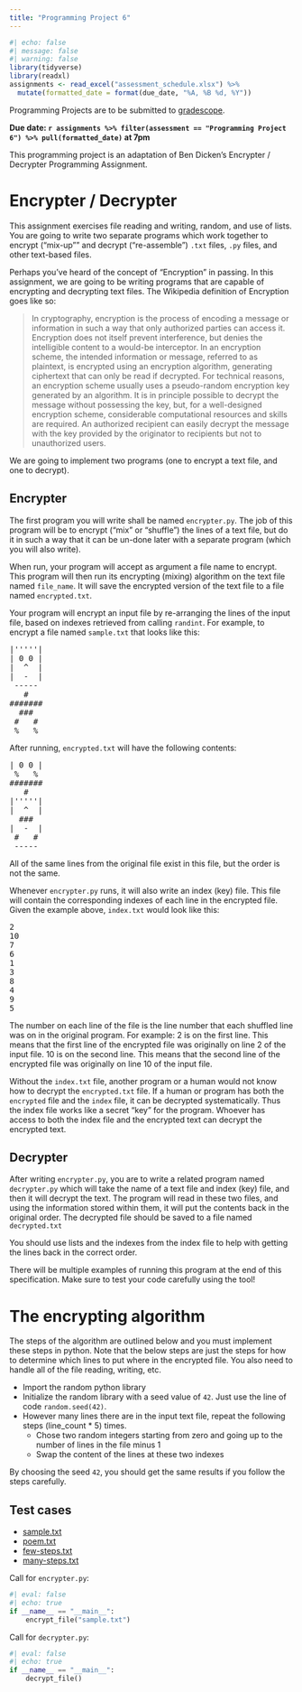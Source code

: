 ```yaml
---
title: "Programming Project 6"
---
```


```r
#| echo: false
#| message: false
#| warning: false
library(tidyverse)
library(readxl)
assignments <- read_excel("assessment_schedule.xlsx") %>% 
  mutate(formatted_date = format(due_date, "%A, %B %d, %Y"))
```

Programming Projects are to be submitted to [gradescope]().

**Due date: `r assignments %>% filter(assessment == "Programming Project 6") %>% pull(formatted_date)` at 7pm**

This programming project is an adaptation of Ben Dicken's Encrypter / Decrypter Programming Assignment.

# Encrypter / Decrypter

This assignment exercises file reading and writing, random, and use of lists. You are going to write two separate programs which work together to encrypt ("mix-up”" and decrypt ("re-assemble") `.txt` files, `.py` files, and other text-based files.

Perhaps you've heard of the concept of "Encryption" in passing. In this assignment, we are going to be writing programs that are capable of encrypting and decrypting text files. The Wikipedia definition of Encryption goes like so:

> In cryptography, encryption is the process of encoding a message or information in such a way that only authorized parties can access it. Encryption does not itself prevent interference, but denies the intelligible content to a would-be interceptor. In an encryption scheme, the intended information or message, referred to as plaintext, is encrypted using an encryption algorithm, generating ciphertext that can only be read if decrypted. For technical reasons, an encryption scheme usually uses a pseudo-random encryption key generated by an algorithm. It is in principle possible to decrypt the message without possessing the key, but, for a well-designed encryption scheme, considerable computational resources and skills are required. An authorized recipient can easily decrypt the message with the key provided by the originator to recipients but not to unauthorized users.

We are going to implement two programs (one to encrypt a text file, and one to decrypt).

## Encrypter

The first program you will write shall be named `encrypter.py`. The job of this program will be to encrypt ("mix" or "shuffle") the lines of a text file, but do it in such a way that it can be un-done later with a separate program (which you will also write).

When run, your program will accept as argument a file name to encrypt. This program will then run its encrypting (mixing) algorithm on the text file named `file_name`. It will save the encrypted version of the text file to a file named `encrypted.txt`.

Your program will encrypt an input file by re-arranging the lines of the input file, based on indexes retrieved from calling `randint`. For example, to encrypt a file named `sample.txt` that looks like this:

<pre>
|'''''|
| 0 0 |
|  ^  |
|  -  |
 ----- 
   # 
#######
  ###
 #   #
 %   %
</pre> 
 

After running, `encrypted.txt` will have the following contents:

<pre>
| 0 0 |
 %   %
#######
   # 
|'''''|
|  ^  |
  ###
|  -  |
 #   #
 ----- 
</pre>

All of the same lines from the original file exist in this file, but the order is not the same.

Whenever `encrypter.py` runs, it will also write an index (key) file. This file will contain the corresponding indexes of each line in the encrypted file. Given the example above, `index.txt` would look like this:

<pre>
2
10
7
6
1
3
8
4
9
5
</pre>

The number on each line of the file is the line number that each shuffled line was on in the original program. For example: 2 is on the first line. This means that the first line of the encrypted file was originally on line 2 of the input file. 10 is on the second line. This means that the second line of the encrypted file was originally on line 10 of the input file.

Without the `index.txt` file, another program or a human would not know how to decrypt the `encrypted.txt` file. If a human or program has both the `encrypted` file and the `index` file, it can be decrypted systematically. Thus the index file works like a secret "key" for the program. Whoever has access to both the index file and the encrypted text can decrypt the encrypted text.

## Decrypter

After writing `encrypter.py`, you are to write a related program named `decrypter.py` which will take the name of a text file and index (key) file, and then it will decrypt the text. The program will read in these two files, and using the information stored within them, it will put the contents back in the original order. The decrypted file should be saved to a file named `decrypted.txt`

You should use lists and the indexes from the index file to help with getting the lines back in the correct order.

There will be multiple examples of running this program at the end of this specification. Make sure to test your code carefully using the tool!

# The encrypting algorithm

The steps of the algorithm are outlined below and you must implement these steps in python. Note that the below steps are just the steps for how to determine which lines to put where in the encrypted file. You also need to handle all of the file reading, writing, etc.

* Import the random python library
* Initialize the random library with a seed value of `42`. Just use the line of code `random.seed(42)`.
* However many lines there are in the input text file, repeat the following steps (line_count * 5) times.
  * Chose two random integers starting from zero and going up to the number of lines in the file minus 1
  * Swap the content of the lines at these two indexes
  
By choosing the seed `42`, you should get the same results if you follow the steps carefully.

##  Test cases

* [sample.txt](data/sample.txt)
* [poem.txt](data/poem.txt)
* [few-steps.txt](data/few-steps.txt)
* [many-steps.txt](data/many-steps.txt)


Call for `encrypter.py`: 

```python
#| eval: false
#| echo: true
if __name__ == "__main__":
    encrypt_file("sample.txt")
```

Call for `decrypter.py`:

```python
#| eval: false
#| echo: true
if __name__ == "__main__":
    decrypt_file()
```


